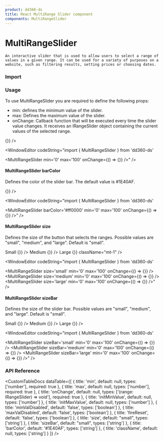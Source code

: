 ```yaml
---
product: dd360-ds
title: React MultiRange Slider component
components: MultiRangeSlider
---
```


# <span name="floating-nav">MultiRangeSlider</span>

    An interactive slider that is used to allow users to select a range of values in a given range. It can be used for a variety of purposes on a website, such as filtering results, setting prices or choosing dates.


### <span name="floating-nav">Import</span>

<WindowEditor codeString="import { MultiRangeSlider } from 'dd360-ds'" />
<WindowEditor codeString="import MultiRangeSlider from 'dd360-ds/MultiRangeSlider'" />

### <span name="floating-nav">Usage</span>

To use MultiRangeSlider you are required to define the following props:

- min: defines the minimum value of the slider.
- max: Defines the maximum value of the slider.
- onChange: Callback function that will be executed every time the slider value changes. It receives an IRangeSlider object containing the current values of the selected range.

<ContainerComponentDoc className="gap-y-2">
    <MultiRangeSlider min="0" max="100" onChange={() => {}} />
</ContainerComponentDoc>

<WindowEditor codeString="import { MultiRangeSlider } from 'dd360-ds'

<MultiRangeSlider min='0' max='100' onChange={() => {}} />" />

#### <span name="floating-nav">MultiRangeSlider barColor</span>

Defines the color of the slider bar.
The default value is #1E40AF.

<ContainerComponentDoc className="gap-y-2">
    <MultiRangeSlider barColor="#ff0000" min="0" max="100" onChange={() => {}} />
</ContainerComponentDoc>

<WindowEditor codeString="import { MultiRangeSlider } from 'dd360-ds'

<MultiRangeSlider barColor='#ff0000' min='0' max='100' onChange={() => {}} />" />

#### <span name="floating-nav">MultiRangeSlider size</span>

Defines the size of the button that selects the ranges. Possible values are "small", "medium", and "large". Default is "small".

<ContainerComponentDoc className="gap-y-2">
    <Text>Small</Text>
    <MultiRangeSlider className="mb-3" size='small' min='0' max='100' onChange={() => {}} />
    <Text>Medium</Text>
    <MultiRangeSlider className="mb-3" size='medium' min='0' max='100' onChange={() => {}} />
    <Text>Large</Text>
    <MultiRangeSlider className="mb-3" size='large' min='0' max='100' onChange={() => {}} className="mt-1" /> 
</ContainerComponentDoc>

<WindowEditor codeString="import { MultiRangeSlider } from 'dd360-ds'

<MultiRangeSlider size='small' min='0' max='100' onChange={() => {}} />
<MultiRangeSlider size='medium' min='0' max='100' onChange={() => {}} />
<MultiRangeSlider size='large' min='0' max='100' onChange={() => {}} />" />


#### <span name="floating-nav">MultiRangeSlider sizeBar</span>

Defines the size of the slider bar. Possible values are "small", "medium", and "large". Default is "small".

<ContainerComponentDoc className="gap-y-2">
    <Text>Small</Text>
    <MultiRangeSlider className="mb-3" sizeBar='small' min='0' max='100' onChange={() => {}} />
    <Text>Medium</Text>
    <MultiRangeSlider className="mb-3" sizeBar='medium' min='0' max='100' onChange={() => {}} />
    <Text>Large</Text>
    <MultiRangeSlider className="mb-3" sizeBar='large' min='0' max='100' onChange={() => {}} /> 
</ContainerComponentDoc>

<WindowEditor codeString="import { MultiRangeSlider } from 'dd360-ds'

<MultiRangeSlider sizeBar='small' min='0' max='100' onChange={() => {}} />
<MultiRangeSlider sizeBar='medium' min='0' max='100' onChange={() => {}} />
<MultiRangeSlider sizeBar='large' min='0' max='100' onChange={() => {}} />" />

### <span name="floating-nav">API Reference</span>

<CustomTableDocs
    dataTable={[
        { title: 'min', default: null, types: ['number'], required: true },
        { title: 'max', default: null, types: ['number'], required: true },
        { title: 'onChange', default: null, types: ['(range: IRangeSlider) => void'], required: true },
        { title: 'initMinValue', default: null, types: ['number'] },
        { title: 'initMaxValue', default: null, types: ['number'] },
        { title: 'minValDisabled', default: 'false', types: ['boolean'] },
        { title: 'maxValDisabled', default: 'false', types: ['boolean'] },
        { title: 'fireReset', default: 'false', types: ['boolean'] },
        { title: 'size', default: "small", types: ['string'] },
        { title: 'sizeBar', default: "small", types: ['string'] },
        { title: 'barColor', default: '#1E40AF', types: ['string'] },
        { title: 'className', default: null, types: ['string'] }
    ]}
/>
